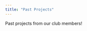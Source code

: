 ```yaml
---
title: "Past Projects"
---
```


<!---
write a short intro here
--->

Past projects from our club members!